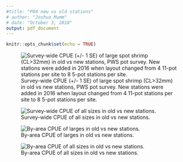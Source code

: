 ```yaml
---
#title: "P04 new vs old stations"
# author: "Joshua Mumm"
# date: "October 3, 2018"
output: pdf_document
---
```


```r
knitr::opts_chunk$set(echo = TRUE)
```

![Survey-wide CPUE (+/- 1 SE) of large spot shrimp (CL>32mm) in old vs new stations, PWS pot survey. New stations were added in 2016 when layout changed from 4 11-pot stations per site to 8 5-pot stations per site.](../figs/surveyWideCPUE_lbs_newVsOld_Lrg.png)

![Survey-wide CPUE of all sizes in old vs new stations.](../figs/surveyWideCPUE_lbs_newVsOld_ALL.png)


![By-area CPUE of larges in old vs new stations.](../figs/byAreaCPUE_lbs_newVsOld_Lrg.png)

![By-area CPUE of all sizes in old vs new stations.](../figs/byAreaCPUE_lbs_newVsOld_All.png)
